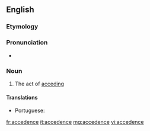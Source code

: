 ==English==

===Etymology===
{{suffix|accede|ence|lang=en}}

===Pronunciation===
* {{a|US}} {{IPA|/æk.ˈsid.əns/|lang=en}}

===Noun===
{{en-noun}}

# The act of [[acceding]]

====Translations====
{{trans-top|the act of acceding}}
* Portuguese: {{t|pt|acedência|f}}
{{trans-mid}}
{{trans-bottom}}

[[fr:accedence]]
[[it:accedence]]
[[mg:accedence]]
[[vi:accedence]]